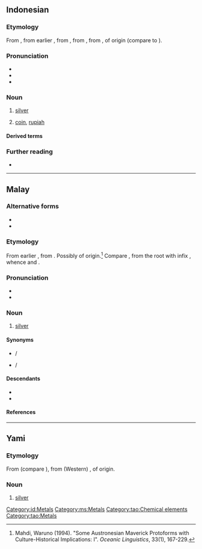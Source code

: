 {{also|Perak}}
==Indonesian==
{{elements|id|Ag|paladium|Pd|kadmium|Cd}}

===Etymology===
From {{inh|id|ms|perak}}, from earlier {{m|ms|pirak}}, from {{inh|id|poz-mly-pro|*pirak}}, from {{inh|id|poz-mcm-pro|}}, from {{inh|id|poz-msa-pro|}}, of {{der|id|mkh-kmr|-}} origin (compare to {{cog|km|ប្រាក់|t=silver}}).

===Pronunciation===
* {{IPA|id|/ˈpe.rak/|qual1=}}
* {{rhymes|id|rak|ak|k|s=2}}
* {{hyphenation|id|pe|rak}}

===Noun===
{{id-noun}}

# [[silver]] {{qualifier|metal}}
#: {{syn|id|argentum|rajata}}
# {{lb|id|colloquial}} [[coin]], [[rupiah]]

====Derived terms====
{{der4|id|
| keperak-perakan
| keperakan
|}}
{{der4|id|
| perak sterling
|}}

===Further reading===
* {{R:KBBI Daring}}

[[Category:id:Metals]]
----

==Malay==
{{wikipedia|lang=ms}}
{{elements|ms|Ag|paladium|Pd|kadmium|Cd}}

===Alternative forms===
* {{l|ms|pirak}}
* {{l|ms|Perak}}

===Etymology===
From earlier {{m|ms|pirak}}, from {{inh|ms|poz-mly-pro|*pirak}}. Possibly of {{der|ms|mkh-kmr|-}} origin.<ref>Mahdi, Waruno (1994). "Some Austronesian Maverick Protoforms with Culture-Historical Implications: I". ''Oceanic Linguistics'', 33(1), 167-229.</ref> Compare {{cog|okz-P|prak ~ prāk|t=silver}}, from the root {{m|okz-P|pak ~ pāk|t=to break}} with infix <r>, whence {{cog|km|ប្រាក់}} and {{m|km|បាក់|tr=pak}}.

===Pronunciation===
* {{IPA|ms|[peraʔ]}}
* {{rhymes|ms|eraʔ|raʔ|aʔ|s3=2}}

===Noun===
{{ms-noun|pl=-|j=ڤيرق}}

# [[silver]] {{gloss|metal}}

====Synonyms====
* {{l|ms|argentum}} / {{l|ms|ارݢينتوم|sc=Arab}}
* {{l|ms|fidah}} / {{l|ms|فضة|sc=Arab}}

====Descendants====
* {{desc|id|perak}}
* {{desc|tl|pilak|bor=1}}

====References====
<references/>

[[Category:ms:Metals]]

----

==Yami==

===Etymology===
From {{inh|tao|phi-pro|}} (compare {{cog|tl|pilak}}), from (Western) {{inh|tao|poz-pro|}}, of {{der|tao|mkh-kmr|-}} origin.

===Noun===
{{head|tao|noun}}

# [[silver]] {{gloss|metal}}

[[Category:tao:Chemical elements]]
[[Category:tao:Metals]]